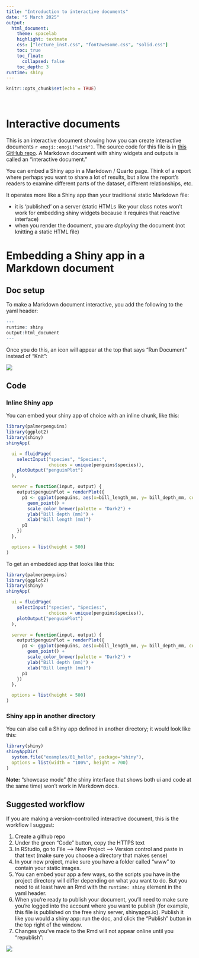 ```yaml
---
title: "Introduction to interactive documents"
date: "5 March 2025"
output:
  html_document:
    theme: spacelab
    highlight: textmate
    css: ["lecture_inst.css", "fontawesome.css", "solid.css"]
    toc: true
    toc_float:
      collapsed: false
    toc_depth: 3
runtime: shiny
---
```


```r
knitr::opts_chunk$set(echo = TRUE)
```

<br>


# Interactive documents



This is an interactive document showing how you can create interactive documents `r emoji::emoji("wink")`. The source code for this file is in [this GitHub repo](https://github.com/MargaretSiple-NOAA/interactiveShinyNotes).
A
Markdown document with shiny widgets and outputs is called an "interactive document." 

You can embed a Shiny app in a Markdown / Quarto page. Think of a report where perhaps you want to share a lot of results, but allow the report's readers to examine different parts of the dataset, different relationships, etc.

It operates more like a Shiny app than your traditional static Markdown file:

- it is 'published' on a server (static HTMLs like your class notes won't work for embedding shiny widgets because it requires that reactive interface)
- when you render the document, you are *deploying* the document (not knitting a static HTML file)

# Embedding a Shiny app in a Markdown document

## Doc setup

To make a Markdown document interactive, you add the following to the yaml header:

```r
---
runtime: shiny
output:html_document
---
```

Once you do this, an icon will appear at the top that says "Run Document" instead of "Knit":

![](www/run_document.PNG)

## Code

### Inline Shiny app

You can embed your shiny app of choice with an inline chunk, like this:

```r
library(palmerpenguins)
library(ggplot2)
library(shiny)
shinyApp(

  ui = fluidPage(
    selectInput("species", "Species:",
                choices = unique(penguins$species)),
    plotOutput("penguinPlot")
  ),

  server = function(input, output) {
    output$penguinPlot = renderPlot({
      p1 <- ggplot(penguins, aes(x=bill_length_mm, y= bill_depth_mm, color = species)) +
        geom_point() +
        scale_color_brewer(palette = "Dark2") +
        ylab("Bill depth (mm)") +
        xlab("Bill length (mm)")
      p1
    })
  },

  options = list(height = 500)
)
```

To get an embedded app that looks like this:
```r
library(palmerpenguins)
library(ggplot2)
library(shiny)
shinyApp(

  ui = fluidPage(
    selectInput("species", "Species:",
                choices = unique(penguins$species)),
    plotOutput("penguinPlot")
  ),

  server = function(input, output) {
    output$penguinPlot = renderPlot({
      p1 <- ggplot(penguins, aes(x=bill_length_mm, y= bill_depth_mm, color = species)) +
        geom_point() +
        scale_color_brewer(palette = "Dark2") +
        ylab("Bill depth (mm)") +
        xlab("Bill length (mm)")
      p1
    })
  },

  options = list(height = 500)
)
```

### Shiny app in another directory 

You can also call a Shiny app defined in another directory; it would look like this:

```r
library(shiny)
shinyAppDir(
  system.file("examples/01_hello", package="shiny"),
  options = list(width = "100%", height = 700)
)
```


<div class="boxy boxy-orange boxy-lightbulb">
**Note:** "showcase mode" (the shiny interface that shows both ui and code at the same time) won't work in Markdown docs.
</div>


## Suggested workflow

If you are making a version-controlled interactive document, this is the workflow I suggest:

1) Create a github repo
2) Under the green "Code" button, copy the HTTPS text
3) In RStudio, go to File --> New Project --> Version control and paste in that text (make sure you choose a directory that makes sense)
4) In your new project, make sure you have a folder called "www" to contain your static images. 
5) You can embed your app a few ways, so the scripts you have in the project directory will differ depending on what you want to do. But you need to at least have an Rmd with the `runtime: shiny` element in the yaml header.
6) When you're ready to publish your document, you'll need to make sure you're logged into the account where you want to publish (for example, this file is published on the free shiny server, shinyapps.io). Publish it like you would a shiny app: run the doc, and click the "Publish" button in the top right of the window. 
7) Changes you've made to the Rmd will not appear online until you "republish":

![](www/republish.PNG)

